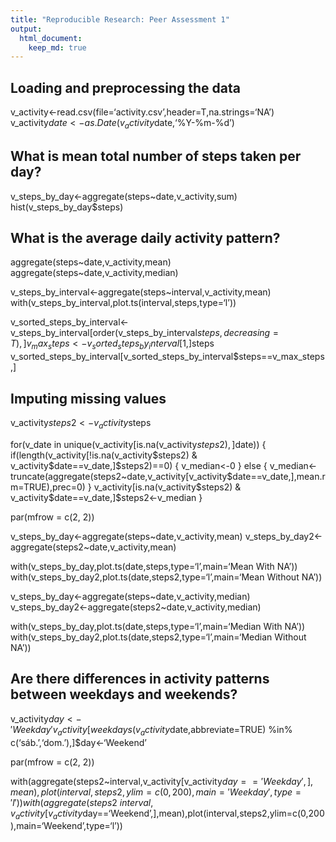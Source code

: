 ```yaml
---
title: "Reproducible Research: Peer Assessment 1"
output: 
  html_document:
    keep_md: true
---
```



## Loading and preprocessing the data
v_activity<-read.csv(file='activity.csv',header=T,na.strings='NA')
v_activity$date<-as.Date(v_activity$date,'%Y-%m-%d')

## What is mean total number of steps taken per day?
v_steps_by_day<-aggregate(steps~date,v_activity,sum)
hist(v_steps_by_day$steps)

## What is the average daily activity pattern?
aggregate(steps~date,v_activity,mean)
aggregate(steps~date,v_activity,median)

v_steps_by_interval<-aggregate(steps~interval,v_activity,mean)
with(v_steps_by_interval,plot.ts(interval,steps,type='l'))

v_sorted_steps_by_interval<-v_steps_by_interval[order(v_steps_by_interval$steps,decreasing=T),]
v_max_steps<-v_sorted_steps_by_interval[1,]$steps
v_sorted_steps_by_interval[v_sorted_steps_by_interval$steps==v_max_steps,]

## Imputing missing values

v_activity$steps2<-v_activity$steps

for(v_date in unique(v_activity[is.na(v_activity$steps2),]$date))
{
	if(length(v_activity[!is.na(v_activity$steps2) & v_activity$date==v_date,]$steps2)==0)
	{
		v_median<-0
	}
	else
	{
		v_median<-truncate(aggregate(steps2~date,v_activity[v_activity$date==v_date,],mean.rm=TRUE),prec=0)
	}
	v_activity[is.na(v_activity$steps2) & v_activity$date==v_date,]$steps2<-v_median
}

par(mfrow = c(2, 2))

v_steps_by_day<-aggregate(steps~date,v_activity,mean)
v_steps_by_day2<-aggregate(steps2~date,v_activity,mean)

with(v_steps_by_day,plot.ts(date,steps,type='l',main='Mean With NA'))
with(v_steps_by_day2,plot.ts(date,steps2,type='l',main='Mean Without NA'))

v_steps_by_day<-aggregate(steps~date,v_activity,median)
v_steps_by_day2<-aggregate(steps2~date,v_activity,median)

with(v_steps_by_day,plot.ts(date,steps,type='l',main='Median With NA'))
with(v_steps_by_day2,plot.ts(date,steps2,type='l',main='Median Without NA'))

## Are there differences in activity patterns between weekdays and weekends?
v_activity$day<-'Weekday'
v_activity[weekdays(v_activity$date,abbreviate=TRUE) %in% c('sáb.','dom.'),]$day<-'Weekend'

par(mfrow = c(2, 2))

with(aggregate(steps2~interval,v_activity[v_activity$day=='Weekday',],mean),plot(interval,steps2,ylim=c(0,200),main='Weekday',type='l'))
with(aggregate(steps2~interval,v_activity[v_activity$day=='Weekend',],mean),plot(interval,steps2,ylim=c(0,200),main='Weekend',type='l'))
